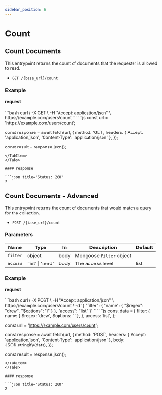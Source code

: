 ```yaml
---
sidebar_position: 6
---
```


# Count


## Count Documents

This entrypoint returns the count of documents that the requester is allowed to read.

- `GET /{base_url}/count`

### Example

#### request

<Tabs className="unique-tabs">
<TabItem value="cURL">
```bash
curl \
  -X GET \
  -H "Accept: application/json" \
  https://example.com/users/count
```
</TabItem>
<TabItem value="Javascript">
```js
const url = 'https://example.com/users/count';

const response = await fetch(url, {
  method: 'GET',
  headers: { Accept: 'application/json', 'Content-Type': 'application/json' },
});

const result = response.json();
```
</TabItem>
</Tabs>

#### response

```json title="Status: 200"
3
```

## Count Documents - Advanced

This entrypoint returns the count of documents that would match a query for the collection.

- `POST /{base_url}/count`

### Parameters

| Name     | Type             | In   | Description              | Default |
| -------- | ---------------- | ---- | ------------------------ | ------- |
| `filter` | object           | body | Mongoose `Filter` object |         |
| `access` | 'list' \| 'read' | body | The access level         | list    |

### Example

#### request

<Tabs className="unique-tabs">
<TabItem value="cURL">
```bash
curl \
  -X POST \
  -H "Accept: application/json" \
  https://example.com/users/count \
  -d '{
    "filter": {
      "name": { "$regex": "drew", "$options": "i" }
    },
    "access": "list"
  }'
```
</TabItem>
<TabItem value="Javascript">
```js
const data = {
  filter: {
    name: { $regex: 'drew', $options: 'i' },
  },
  access: 'list',
};

const url = 'https://example.com/users/count';

const response = await fetch(url, {
  method: 'POST',
  headers: { Accept: 'application/json', 'Content-Type': 'application/json' },
  body: JSON.stringify(data),
});

const result = response.json();
```
</TabItem>
</Tabs>

#### response

```json title="Status: 200"
2
```
